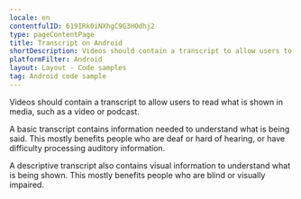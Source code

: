 ```yaml
---
locale: en
contentfulID: 619IRk0iNXhgC9G3HOdhj2
type: pageContentPage
title: Transcript on Android
shortDescription: Videos should contain a transcript to allow users to read what is shown in media, such as a video or podcast.
platformFilter: Android
layout: Layout - Code samples
tag: Android code sample
---
```


Videos should contain a transcript to allow users to read what is shown in media, such as a video or podcast.

A basic transcript contains information needed to understand what is being said. This mostly benefits people who are deaf or hard of hearing, or have difficulty processing auditory information.

A descriptive transcript also contains visual information to understand what is being shown. This mostly benefits people who are blind or visually impaired.

<CodeSample id="media-transcript" locale="en" platform="android"/>
